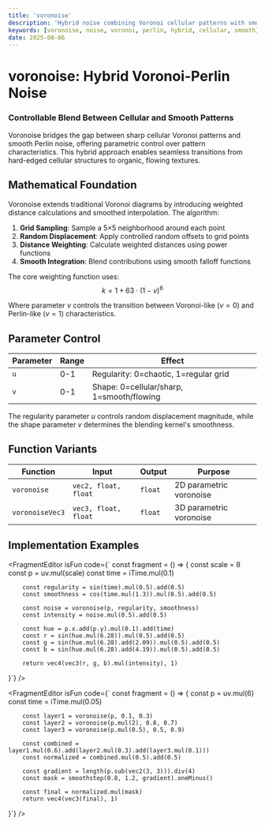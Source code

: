 ```yaml
---
title: 'voronoise'
description: 'Hybrid noise combining Voronoi cellular patterns with smooth Perlin-style interpolation'
keywords: [voronoise, noise, voronoi, perlin, hybrid, cellular, smooth]
date: 2025-08-06
---
```



# voronoise: Hybrid Voronoi-Perlin Noise

### Controllable Blend Between Cellular and Smooth Patterns

Voronoise bridges the gap between sharp cellular Voronoi patterns and smooth Perlin noise, offering parametric control over pattern characteristics. This hybrid approach enables seamless transitions from hard-edged cellular structures to organic, flowing textures.

## Mathematical Foundation

Voronoise extends traditional Voronoi diagrams by introducing weighted distance calculations and smoothed interpolation. The algorithm:

1. **Grid Sampling**: Sample a 5×5 neighborhood around each point
2. **Random Displacement**: Apply controlled random offsets to grid points
3. **Distance Weighting**: Calculate weighted distances using power functions
4. **Smooth Integration**: Blend contributions using smooth falloff functions

The core weighting function uses:
$$k = 1 + 63 \cdot (1-v)^6$$

Where parameter $v$ controls the transition between Voronoi-like ($v=0$) and Perlin-like ($v=1$) characteristics.

## Parameter Control

| Parameter | Range | Effect                                    |
| --------- | ----- | ----------------------------------------- |
| `u`       | 0-1   | Regularity: 0=chaotic, 1=regular grid    |
| `v`       | 0-1   | Shape: 0=cellular/sharp, 1=smooth/flowing |

The regularity parameter $u$ controls random displacement magnitude, while the shape parameter $v$ determines the blending kernel's smoothness.

## Function Variants

| Function        | Input               | Output | Purpose                    |
| --------------- | ------------------- | ------ | -------------------------- |
| `voronoise`     | `vec2, float, float` | `float` | 2D parametric voronoise   |
| `voronoiseVec3` | `vec3, float, float` | `float` | 3D parametric voronoise   |

## Implementation Examples

<FragmentEditor
        isFun
        code={`
const fragment = () => {
        const scale = 8
        const p = uv.mul(scale)
        const time = iTime.mul(0.1)
        
        const regularity = sin(time).mul(0.5).add(0.5)
        const smoothness = cos(time.mul(1.3)).mul(0.5).add(0.5)
        
        const noise = voronoise(p, regularity, smoothness)
        const intensity = noise.mul(0.5).add(0.5)
        
        const hue = p.x.add(p.y).mul(0.1).add(time)
        const r = sin(hue.mul(6.28)).mul(0.5).add(0.5)
        const g = sin(hue.mul(6.28).add(2.09)).mul(0.5).add(0.5)
        const b = sin(hue.mul(6.28).add(4.19)).mul(0.5).add(0.5)
        
        return vec4(vec3(r, g, b).mul(intensity), 1)
}`}
/>

<FragmentEditor
        isFun
        code={`
const fragment = () => {
        const p = uv.mul(6)
        const time = iTime.mul(0.05)
        
        const layer1 = voronoise(p, 0.1, 0.3)
        const layer2 = voronoise(p.mul(2), 0.8, 0.7)
        const layer3 = voronoise(p.mul(0.5), 0.5, 0.9)
        
        const combined = layer1.mul(0.6).add(layer2.mul(0.3).add(layer3.mul(0.1)))
        const normalized = combined.mul(0.5).add(0.5)
        
        const gradient = length(p.sub(vec2(3, 3))).div(4)
        const mask = smoothstep(0.8, 1.2, gradient).oneMinus()
        
        const final = normalized.mul(mask)
        return vec4(vec3(final), 1)
}`}
/>